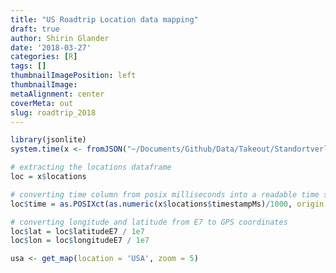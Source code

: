 ```yaml
---
title: "US Roadtrip Location data mapping"
draft: true
author: Shirin Glander
date: '2018-03-27'
categories: [R]
tags: []
thumbnailImagePosition: left
thumbnailImage: 
metaAlignment: center
coverMeta: out
slug: roadtrip_2018
---
```


```r
library(jsonlite)
system.time(x <- fromJSON("~/Documents/Github/Data/Takeout/Standortverlauf/Standortverlauf.json"))
```

```r
# extracting the locations dataframe
loc = x$locations

# converting time column from posix milliseconds into a readable time scale
loc$time = as.POSIXct(as.numeric(x$locations$timestampMs)/1000, origin = "1970-01-01")

# converting longitude and latitude from E7 to GPS coordinates
loc$lat = loc$latitudeE7 / 1e7
loc$lon = loc$longitudeE7 / 1e7
```

```r
usa <- get_map(location = 'USA', zoom = 5)

```